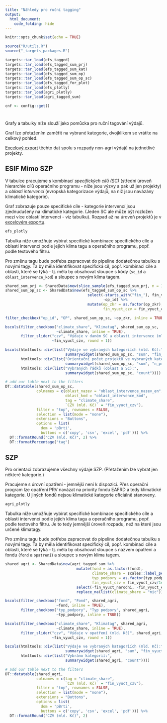 ```yaml
---
title: "Náhledy pro ruční tagging"
output: 
  html_document:
    code_folding: hide
---
```


```r
knitr::opts_chunk$set(echo = TRUE)

source("R/utils.R")
source("_targets_packages.R")

targets::tar_load(efs_tagged)
targets::tar_load(efs_tagged_sum_prj)
targets::tar_load(efs_tagged_sum_kat)
targets::tar_load(efs_tagged_sum_op)
targets::tar_load(efs_tagged_sum_op_sc)
targets::tar_load(efs_tagged_for_plot)
targets::tar_load(efs_plotly)
targets::tar_load(agri_plotly)
targets::tar_load(agri_tagged_sum)

cnf <- config::get()
```

#   {.tabset}

Grafy a tabulky níže slouží jako pomůcka pro ruční tagování výdajů. 

Graf lze přetažením zaměřit na vybrané kategorie, dvojklikem se vrátíte na celkový pohled.

[Excelový export](`r cnf$export_tagging_xlsx`) těchto dat spolu s rozpady non-agri výdajů na jednotlivé projekty.

## ESIF Mimo SZP

V tabulce pracujeme s kombinací *specifických cílů (SC)* (střední úroveň hierarchie cílů operačního programu - níže jsou výzvy a pak už jen projekty) a *oblastí intervencí* (evropská kategorizace výdajů, na niž jsou navázány klimatické kategorie).

Graf zobrazuje pouze specifické cíle - kategorie intervencí jsou zjednudušeny na klimatické kategorie. (Jeden SC ale může být rozložen mezi více oblastí intervencí - viz tabulku). Rozpad až na úroveň projektů je v [excelovém exportu](`r cnf$export_tagging_xlsx`).

```r
efs_plotly
```

Tabulka níže umožňuje vybírat specifické kombinace specifického cíle a oblasti intervencí podle jejich klima tagu a operačního programu, popř. podle textového filtru.

Pro změnu tagu bude potřeba zapracovat do pipeline dodatečnou tabulku s novými tagy. Ta by měla identifikovat specifická cíl, popř. kombinaci cíle a oblasti, které se týká - tj. měla by obsahovat sloupce s kódy (`sc_id` a `oblast_intervence_kod`) a sloupec s novým klima tagem.

```r
shared_sum_prj <- SharedData$new(slice_sample(efs_tagged_sum_prj, n = 1000))
shared_sum_op_sc <- SharedData$new(efs_tagged_sum_op_sc %>% 
                                     select(-starts_with("fin_"), fin_vyuct_czv,
                                            -op_id) %>% 
                                     mutate(op_zkr = as.factor(op_zkr),
                                            fin_vyuct_czv = fin_vyuct_czv/1e9))
```

```r
filter_checkbox("op_id", "OP", shared_sum_op_sc, ~op_zkr, inline = TRUE)
```

```r
bscols(filter_checkbox("climate_share", "Klimatag", shared_sum_op_sc,
                       ~climate_share, inline = TRUE), 
       filter_slider("czv", "Výdaje v daném SC a oblasti intervence (mld. Kč)", shared_sum_op_sc, 
                     ~fin_vyuct_czv, round = 1))
```

```r
bscols(htmltools::div(list("Výdaje ve vybraných kategoriích (mld. Kč):",
                           summarywidget(shared_sum_op_sc, "sum", "fin_vyuct_czv"))),
       htmltools::div(list("Orientační počet projektů ve vybraných kategoriích (mld. Kč):",
                           summarywidget(shared_sum_op_sc, "sum", "n_prj"))),
       htmltools::div(list("Vybraných řádků (oblast a SC):",
                           summarywidget(shared_sum_op_sc, "count"))))
```


```r
# add our table next to the filters
DT::datatable(shared_sum_op_sc, 
              colnames = c(oblast_nazev = "oblast_intervence_nazev_en",
                           oblast_kod = "oblast_intervence_kod",
                           tag = "climate_share",
                           `CZV (mld. Kč)` = "fin_vyuct_czv"),
              filter = "top", rownames = FALSE, 
              selection = list(mode = "none"),
              extensions = "Buttons",
              options = list(
                dom = 'pBrti',
                buttons = c('copy', 'csv', 'excel', 'pdf'))) %>% 
  DT::formatRound("CZV (mld. Kč)", 2) %>% 
  DT::formatPercentage("tag")
```

## SZP

Pro orientaci zobrazujeme všechny výdaje SZP. (Přetažením lze vybrat jen některé kategorie.)

Pracujeme s úrovní opatření - jemnější není k dispozici. Přes operační program lze opatření PRV navázat na priority fondu EAFRD a tedy klimatické kategorie. U jiných fondů nejsou klimatické kategorie oficiálně stanoveny.

```r
agri_plotly
```

Tabulka níže umožňuje vybírat specifické kombinace specifického cíle a oblasti intervencí podle jejich klima tagu a operačního programu, popř. podle textového filtru. Je to tedy jemnější úroveň rozpadu, než na které jsou určené klimatagy.

Pro změnu tagu bude potřeba zapracovat do pipeline dodatečnou tabulku s novými tagy. Ta by měla identifikovat specifický cíl, popř. kombinaci cíle a oblasti, které se týká - tj. měla by obsahovat sloupce s názvem opatření a fondu (`fond` a `opatreni`) a sloupec s novým klima tagem.

```r
shared_agri <- SharedData$new(agri_tagged_sum %>% 
                                mutate(fond = as.factor(fond),
                                       climate_share = scales::label_percent(1)(climate_share),
                                       typ_podpory = as.factor(typ_podpory),
                                       fin_vyuct_czv = fin_vyuct_czv/1e9) %>% 
                                select(-fin_vyuct_narodni, -fin_vyuct_eu) %>% 
                                replace_na(list(climate_share = "nic")))
```

```r
bscols(filter_checkbox("fond", "Fond", shared_agri,
                       ~fond, inline = TRUE), 
       filter_checkbox("typ_podpory", "Typ podpory", shared_agri, 
                       ~typ_podpory, inline = TRUE))
```

```r
bscols(filter_checkbox("climate_share", "Klimatag", shared_agri,
                       ~climate_share, inline = TRUE), 
       filter_slider("czv", "Výdaje v opatření (mld. Kč)", shared_agri, 
                     ~fin_vyuct_czv, round = 1))
```

```r
bscols(htmltools::div(list("Výdaje ve vybraných kategoriích (mld. Kč):",
                           summarywidget(shared_agri, "sum", "fin_vyuct_czv"))),
       htmltools::div(list("Vybráno kategorií:",
                           summarywidget(shared_agri, "count"))))
```


```r
# add our table next to the filters
DT::datatable(shared_agri, 
              colnames = c(tag = "climate_share",
                           `CZV (mld. Kč)` = "fin_vyuct_czv"),
              filter = "top", rownames = FALSE, 
              selection = list(mode = "none"),
              extensions = "Buttons",
              options = list(
                dom = 'pBrti',
                buttons = c('copy', 'csv', 'excel', 'pdf'))) %>% 
  DT::formatRound("CZV (mld. Kč)", 2)
```
